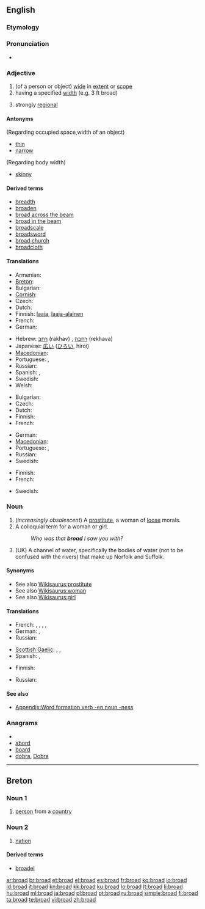{{wikipedia|dab=broad}}
==English==

===Etymology===
{{etyl|ang}} {{term|brad|brād|lang=ang}}

===Pronunciation===
* {{audio|en-us-broad.ogg|Audio (US)}}
*: {{rhymes|ɔːd}}

===Adjective===
{{en-adj|er}}

# (of a person or object) [[wide]] in [[extent]] or [[scope]]
# having a specified [[width]] (e.g. 3 ft broad)
# {{context|of an accent}} strongly [[regional]]

====Antonyms====
(Regarding occupied space,width of an object)
* [[thin]]
* [[narrow]]
(Regarding body width)
* [[skinny]]

====Derived terms====
* [[breadth]]
* [[broaden]]
* [[broad across the beam]]
* [[broad in the beam]]
* [[broadscale]]
* [[broadsword]]
* [[broad church]]
* [[broadcloth]]

====Translations====
{{trans-top|wide in extent or scope}}
* Armenian: {{t-|hy|լայն|tr=layn}}
* [[Breton]]: {{t+|br|ledan|xs=Breton}}
* Bulgarian: {{t+|bg|широк}}
* [[Cornish]]: {{t-|kw|ledan|xs=Cornish}}
* Czech: {{t-|cs|široký|m}}
* Dutch: {{t+|nl|breed}}
* Finnish: [[laaja]], [[laaja-alainen]]
* French: {{t+|fr|large}}
* German: {{t+|de|breit}}
{{trans-mid}}
* Hebrew: [[רחב]] (rakhav) {{m}}, [[רחבה]] (rekhava) {{f}}
* Japanese: [[広い]] ([[ひろい]], hiroi)
* [[Macedonian]]: {{t-|mk|широк|m|tr=šírok}}
* Portuguese: {{t+|pt|amplo|m}}, {{t|pt|ampla|f}}
* Russian: {{t+|ru|широкий}}
* Spanish: {{t+|es|ancho|m}}, {{t-|es|ancha|f}}
* Swedish: {{t+|sv|bred}}
* Welsh: {{t-|cy|llydan|xs=Welsh}}
{{trans-bottom}}

{{trans-top|having a specified width}}
* Bulgarian: {{t+|bg|широк}}
* Czech: {{t-|cs|široký|m}}
* Dutch: {{t+|nl|breed}}
* Finnish: {{t+|fi|leveä}}
* French: {{t+|fr|large}}
{{trans-mid}}
* German: {{t+|de|breit}}
* [[Macedonian]]: {{t-|mk|широк|m|tr=šírok}}
* Portuguese: {{t+|pt|largo|m}}, {{t+|pt|larga|f}}
* Russian: {{t|ru|в ширину|tr=v širinú}}
* Swedish: {{t+|sv|bred}}
{{trans-bottom}}

{{trans-top|strongly regional}}
* Finnish: {{t+|fi|leveä}}
* French: {{t+|fr|fort}}
{{trans-mid}}
* Swedish: {{t+|sv|bred}}
{{trans-bottom}}

===Noun===
{{en-noun}}

# (''increasingly obsolescent'') A [[prostitute]], a woman of [[loose]] morals.
# A colloquial term for a woman or girl.
#: ''Who was that '''broad''' I saw you with?''
# (UK) A channel of water, specifically the bodies of water (not to be confused with the rivers) that make up Norfolk and Suffolk.

====Synonyms====
* See also [[Wikisaurus:prostitute]]
* See also [[Wikisaurus:woman]]
* See also [[Wikisaurus:girl]]

====Translations====
{{trans-top|a prostitute}}
* French: {{t-|fr|mogue|f}}, {{t+|fr|garce|f}}, {{t+|fr|pute|f}}, {{t+|fr|morue|f}}, {{t+|fr|roulure|f}}
* German: {{t+|de|Dirne|f}}, {{t+|de|Schlampe|f}}
* Russian: {{t+|ru|проститутка|f|tr=prostitutka}}
{{trans-mid}}
* [[Scottish Gaelic]]: {{t-|gd|reipseach|f|xs=Scottish Gaelic}}, {{t-|gd|sgliùrach|f|xs=Scottish Gaelic}}, {{t+|gd|strìopach|f|xs=Scottish Gaelic}}
* Spanish: {{t+|es|puta|f}}, {{t+|es|ramera|f}}
{{trans-bottom}}

{{trans-top|colloquial term for a woman or girl}}
* Finnish: {{t+|fi|lyyli}}
{{trans-mid}}
* Russian: {{t+|ru|девка|f|tr=devka}}
{{trans-bottom}}

====See also====
* [[Appendix:Word formation verb -en noun -ness]]

===Anagrams===
* {{alphagram|abdor}}
* [[abord#English|abord]]
* [[board#English|board]]
* [[dobra#English|dobra]], [[Dobra#English|Dobra]]

----

==Breton==

===Noun 1===
{{br-noun|m|broiz}}

# [[person]] from a [[country]]

===Noun 2===
{{br-noun|f|broadoù}}

# [[nation]]

====Derived terms====
* [[broadel]]

[[ar:broad]]
[[br:broad]]
[[et:broad]]
[[el:broad]]
[[es:broad]]
[[fr:broad]]
[[ko:broad]]
[[io:broad]]
[[id:broad]]
[[it:broad]]
[[kn:broad]]
[[kk:broad]]
[[ku:broad]]
[[lo:broad]]
[[lt:broad]]
[[li:broad]]
[[hu:broad]]
[[ml:broad]]
[[ja:broad]]
[[pl:broad]]
[[pt:broad]]
[[ru:broad]]
[[simple:broad]]
[[fi:broad]]
[[ta:broad]]
[[te:broad]]
[[vi:broad]]
[[zh:broad]]
